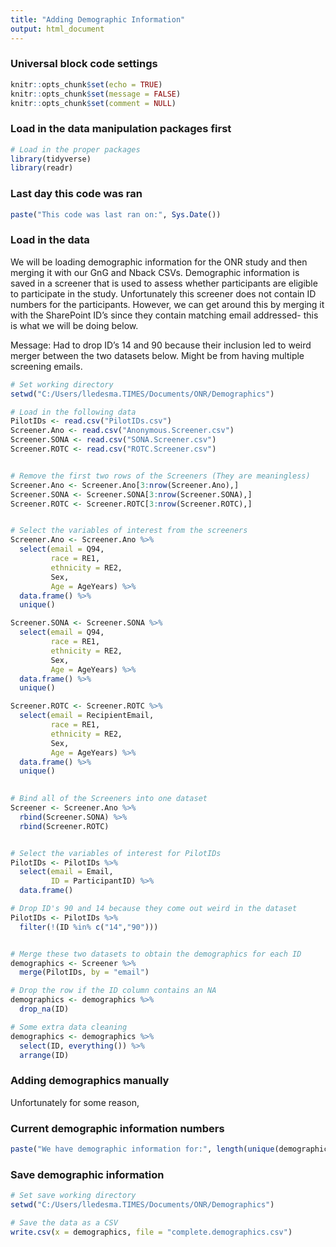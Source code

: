 ```yaml
---
title: "Adding Demographic Information"
output: html_document
---
```


### Universal block code settings

```r
knitr::opts_chunk$set(echo = TRUE)
knitr::opts_chunk$set(message = FALSE)
knitr::opts_chunk$set(comment = NULL)
```

### Load in the data manipulation packages first

```r
# Load in the proper packages
library(tidyverse)
library(readr)
```

### Last day this code was ran

```r

paste("This code was last ran on:", Sys.Date())

```

### Load in the data

We will be loading demographic information for the ONR study and then merging it with our GnG and Nback CSVs. Demographic information is saved in a screener that is used to assess whether participants are eligible to participate in the study. Unfortunately this screener does not contain ID numbers for the participants. However, we can get around this by merging it with the SharePoint ID's since they contain matching email addressed- this is what we will be doing below.

Message: Had to drop ID's 14 and 90 because their inclusion led to weird merger between the two datasets below. Might be from having multiple screening emails. 

```r
# Set working directory
setwd("C:/Users/lledesma.TIMES/Documents/ONR/Demographics")

# Load in the following data
PilotIDs <- read.csv("PilotIDs.csv")
Screener.Ano <- read.csv("Anonymous.Screener.csv")
Screener.SONA <- read.csv("SONA.Screener.csv")
Screener.ROTC <- read.csv("ROTC.Screener.csv")


# Remove the first two rows of the Screeners (They are meaningless)
Screener.Ano <- Screener.Ano[3:nrow(Screener.Ano),]
Screener.SONA <- Screener.SONA[3:nrow(Screener.SONA),]
Screener.ROTC <- Screener.ROTC[3:nrow(Screener.ROTC),]


# Select the variables of interest from the screeners
Screener.Ano <- Screener.Ano %>%
  select(email = Q94,
         race = RE1,
         ethnicity = RE2,
         Sex,
         Age = AgeYears) %>%
  data.frame() %>%
  unique()

Screener.SONA <- Screener.SONA %>%
  select(email = Q94,
         race = RE1,
         ethnicity = RE2,
         Sex,
         Age = AgeYears) %>%
  data.frame() %>%
  unique()

Screener.ROTC <- Screener.ROTC %>%
  select(email = RecipientEmail,
         race = RE1,
         ethnicity = RE2,
         Sex,
         Age = AgeYears) %>%
  data.frame() %>%
  unique()
  

# Bind all of the Screeners into one dataset
Screener <- Screener.Ano %>%
  rbind(Screener.SONA) %>%
  rbind(Screener.ROTC)


# Select the variables of interest for PilotIDs
PilotIDs <- PilotIDs %>%
  select(email = Email,
         ID = ParticipantID) %>%
  data.frame()

# Drop ID's 90 and 14 because they come out weird in the dataset
PilotIDs <- PilotIDs %>%
  filter(!(ID %in% c("14","90")))


# Merge these two datasets to obtain the demographics for each ID
demographics <- Screener %>%
  merge(PilotIDs, by = "email")

# Drop the row if the ID column contains an NA
demographics <- demographics %>%
  drop_na(ID)

# Some extra data cleaning
demographics <- demographics %>%
  select(ID, everything()) %>%
  arrange(ID)

```


### Adding demographics manually

Unfortunately for some reason, 


### Current demographic information numbers

```r
paste("We have demographic information for:", length(unique(demographics$ID)),"participants out of", length(unique(PilotIDs$ID)), sep=" ")

```

### Save demographic information

```r
# Set save working directory
setwd("C:/Users/lledesma.TIMES/Documents/ONR/Demographics")

# Save the data as a CSV
write.csv(x = demographics, file = "complete.demographics.csv")

```
